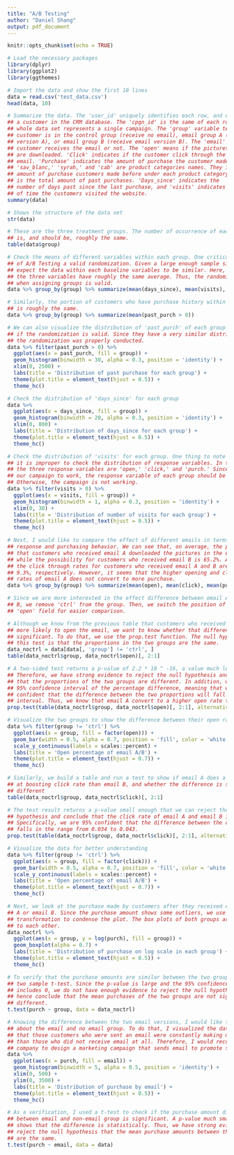 ```yaml
---
title: "A/B Testing"
author: "Daniel Shang"
output: pdf_document
---
```


```r
knitr::opts_chunk$set(echo = TRUE)
```

```r
# Load the necessary packages
library(dplyr)
library(ggplot2)
library(ggthemes)
```

```r
# Import the data and show the first 10 lines
data = read.csv('test_data.csv')
head(data, 10)
```

```r
# Summarize the data. The 'user_id' uniquely identifies each row, and each row is
## a customer in the CRM database. The 'cpgn_id' is the same of each row, as the
## whole data set represents a single campaign. The 'group' variable tells if the
## customer is in the control group (receive no email), email group A (receive email
## version A), or email group B (receive email version B). The 'email' means if the
## customer receives the email or not. The 'open' means if the pictures in the email
## are downloaded. 'Click' indicates if the customer click through the link in the
## email. 'Purchase' indicates the amount of purchase the customer made. 'Chard,'
## 'sav_blanc,' 'syrah,' and 'cab' are product categories names. They indicate the
## amount of purchase customers made before under each product category. 'Past_purch'
## is the total amount of past purchases. 'Days_since' indicates the
## number of days past since the last purchase, and 'visits' indicates the number
## of time the customers visited the website.
summary(data)
```

```r
# Shows the structure of the data set
str(data)
```

```r
# These are the three treatment groups. The number of occurrence of each group
## is, and should be, roughly the same.
table(data$group)
```

```r
# Check the means of different variables within each group. One critical piece
## of A/B Testing a valid randomization. Given a large enough sample size, we would
## expect the data within each baseline variables to be similar. Here, we can see that
## the three variables have roughly the same average. Thus, the randomization used
## when assigning groups is valid.
data %>% group_by(group) %>% summarize(mean(days_since), mean(visits), mean(past_purch))
```

```r
# Similarly, the portion of customers who have purchase history within each group
## is roughly the same.
data %>% group_by(group) %>% summarize(mean(past_purch > 0))
```

```r
# We can also visualize the distribution of 'past_purch' of each group to verify
## if the randomization is valid. Since they have a very similar distribution,
## the randomization was properly conducted.
data %>% filter(past_purch > 0) %>%
  ggplot(aes(x = past_purch, fill = group)) +
  geom_histogram(binwidth = 30, alpha = 0.3, position = 'identity') +
  xlim(0, 2500) +
  labs(title = 'Distribution of past purchase for each group') +
  theme(plot.title = element_text(hjust = 0.5)) +
  theme_hc()
```

```r
# Check the distribution of 'days_since' for each group
data %>%
  ggplot(aes(x = days_since, fill = group)) +
  geom_histogram(binwidth = 20, alpha = 0.3, position = 'identity') +
  xlim(0, 800) +
  labs(title = 'Distribution of days_since for each group') +
  theme(plot.title = element_text(hjust = 0.5)) +
  theme_hc()
```

```r
# Check the distribution of 'visits' for each group. One thing to note is that
## it is improper to check the distribution of response variables. In this case,
## the three response variables are 'open,' 'click,' and 'purch.' Since we expect
## our campaign to work, the response variable of each group should be different.
## Otherwise, the campaign is not working.
data %>% filter(visits > 0) %>%
  ggplot(aes(x = visits, fill = group)) +
  geom_histogram(binwidth = 1, alpha = 0.3, position = 'identity') +
  xlim(0, 30) +
  labs(title = 'Distribution of number of visits for each group') +
  theme(plot.title = element_text(hjust = 0.5)) +
  theme_hc()
```

```r
# Next, I would like to compare the effect of different emails in terms of customers'
## response and purchasing behavior. We can see that, on average, the possibility
## that customers who received email A downloaded the pictures in the email is 71.8%,
## while the possibility for customers who received email B is 65.2%. Additionally,
## the click through rates for customers who received email A and B are 13.2% and
## 9.3%, respectively. However, it seems that the higher opening and click through
## rates of email A does not convert to more purchase.
data %>% group_by(group) %>% summarize(mean(open), mean(click), mean(purch))
```

```r
# Since we are more interested in the effect difference between email A and email
## B, we remove 'ctrl' from the group. Then, we switch the position of values of
## 'open' field for easier comparison.

# Although we know from the previous table that customers who received email A are
## more likely to open the email, we want to know whether that difference is statistically
## significant. To do that, we use the prop.test function. The null hypothesis of
## this test is that the proportions in the two groups are the same.
data_noctrl = data[data[, 'group'] != 'ctrl', ]
table(data_noctrl$group, data_noctrl$open)[, 2:1]
```

```r
# A two-sided test returns a p-value of 2.2 * 10 ^ -16, a value much less than 0.05.
## Therefore, we have strong evidence to reject the null hypothesis and conclude
## that the proportions of the two groups are different. In addition, we get a
## 95% confidence interval of the percentage difference, meaning that we are 95%
## confident that the difference between the two proportions will fall into that
## interval. Thus, we know that email A convert to a higher open rate than email B.
prop.test(table(data_noctrl$group, data_noctrl$open)[, 2:1], alternative = 'two.sided')
```

```r
# Visualize the two groups to show the difference between their open rates
data %>% filter(group != 'ctrl') %>%
  ggplot(aes(x = group, fill = factor(open))) +
  geom_bar(width = 0.5, alpha = 0.7, position = 'fill', color = 'white') +
  scale_y_continuous(labels = scales::percent) +
  labs(title = 'Open percentage of email A/B') +
  theme(plot.title = element_text(hjust = 0.7)) +
  theme_hc()
```

```r
# Similarly, we build a table and run a test to show if email A does a better job
## at boosting click rate than email B, and whether the difference is statistically
## different
table(data_noctrl$group, data_noctrl$click)[, 2:1]
```

```r
# The test result returns a p-value small enough that we can reject the null
## hypothesis and conclude that the click rate of email A and email B is different.
## Specifically, we are 95% confident that the difference between the click rate
## falls in the range from 0.034 to 0.043.
prop.test(table(data_noctrl$group, data_noctrl$click)[, 2:1], alternative = 'two.sided')
```

```r
# Visualize the data for better understanding
data %>% filter(group != 'ctrl') %>%
  ggplot(aes(x = group, fill = factor(click))) +
  geom_bar(width = 0.5, alpha = 0.7, position = 'fill', color = 'white') +
  scale_y_continuous(labels = scales::percent) +
  labs(title = 'Open percentage of email A/B') +
  theme(plot.title = element_text(hjust = 0.7)) +
  theme_hc()
```

```r
# Next, we look at the purchase made by customers after they received either email
## A or email B. Since the purchase amount shows some outliers, we use the log
## transformation to condense the plot. The box plots of both groups are similar
## to each other.
data_noctrl %>%
  ggplot(aes(x = group, y = log(purch), fill = group)) +
  geom_boxplot(alpha = 0.7) +
  labs(title = 'Distribution of purchase on log scale in each group') +
  theme(plot.title = element_text(hjust = 0.5)) +
  theme_hc()
```

```r
# To verify that the purchase amounts are similar between the two groups, we run a
## two sample t-test. Since the p-value is large and the 95% confidence interval
## includes 0, we do not have enough evidence to reject the null hypothesis and
## hence conclude that the mean purchases of the two groups are not significantly
## different.
t.test(purch ~ group, data = data_noctrl)
```

```r
# Knowing the difference between the two email versions, I would like to know more
## about the email and no email group. To do that, I visualized the data and found
## that those customers who were sent an email were constantly making more purchases
## than those who did not receive email at all. Therefore, I would recommend the
## company to design a marketing campaign that sends email to promote sales.
data %>%
  ggplot(aes(x = purch, fill = email)) +
  geom_histogram(binwidth = 5, alpha = 0.5, position = 'identity') +
  xlim(0, 500) +
  ylim(0, 3500) +
  labs(title = 'Distribution of purchase by email') +
  theme(plot.title = element_text(hjust = 0.5)) +
  theme_hc()
```

```r
# As a verification, I used a t-test to check if the purchase amount difference
## between email and non-email group is significant. A p-value much smaller than 0.05
## shows that the difference is statistically. Thus, we have strong evidence to
## reject the null hypothesis that the mean purchase amounts between the two groups
## are the same.
t.test(purch ~ email, data = data)
```
